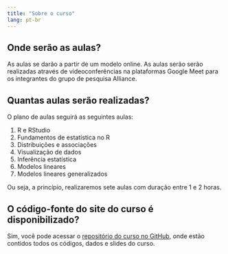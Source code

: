 ```yaml
---
title: "Sobre o curso"
lang: pt-br
---
```


## Onde serão as aulas?

As aulas se darão a partir de um modelo online. As aulas serão
serão realizadas através de videoconferências na plataformas Google Meet
para os integrantes do grupo de pesquisa Alliance.

## Quantas aulas serão realizadas?

O plano de aulas seguirá as seguintes aulas:

1. R e RStudio
2. Fundamentos de estatística no R
3. Distribuições e associações
4. Visualização de dados
5. Inferência estatística
6. Modelos lineares
7. Modelos lineares generalizados

Ou seja, a princípio, realizaremos sete aulas com duração entre 1 e 2 horas.

## O código-fonte do site do curso é disponibilizado?

Sim, você pode acessar o [repositório do curso no GitHub](https://github.com/brunomontezano/r-workshop), onde estão contidos todos
os códigos, dados e slides do curso.